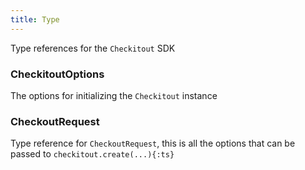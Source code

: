 ```yaml
---
title: Type
---
```



Type references for the `Checkitout` SDK

### CheckitoutOptions

The options for initializing the `Checkitout` instance

<div className="type-table-wrapper">
<AutoTypeTable path="./type/checkitout.ts" name="CheckitoutOptions" />
</div>


### CheckoutRequest

Type reference for `CheckoutRequest`, this is all the options that can be passed
to `checkitout.create(...){:ts}`

<div className="type-table-wrapper">
<AutoTypeTable path="./type/checkitout.ts" name="CheckoutRequest" />
</div>

